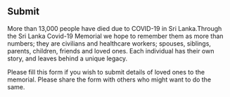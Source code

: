 <Head>
    <title>Submit</title>
</Head>

## Submit

More than 13,000 people have died due to COVID-19 in Sri Lanka.Through the Sri Lanka Covid-19 Memorial we hope to remember them as more than numbers; they are civilians and healthcare workers; spouses, siblings, parents, children, friends and loved ones. Each individual has their own story, and leaves behind a unique legacy.

Please fill this form if you wish to submit details of loved ones to the memorial. Please share the form with others who might want to do the same.

<SubmitForm />